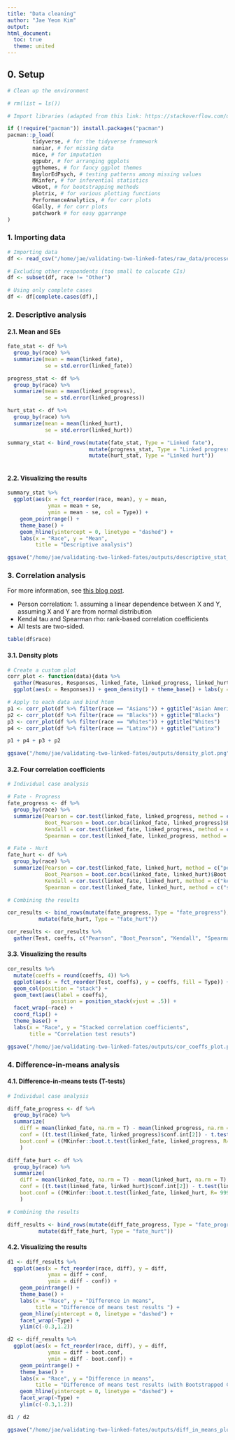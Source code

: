 ```yaml
---
title: "Data cleaning"
author: "Jae Yeon Kim"
output:
html_document: 
  toc: true
  theme: united
---
```


## 0. Setup 

```r

# Clean up the environment

# rm(list = ls())

# Import libraries (adapted from this link: https://stackoverflow.com/questions/4090169/elegant-way-to-check-for-missing-packages-and-install-them)

if (!require("pacman")) install.packages("pacman")
pacman::p_load(
        tidyverse, # for the tidyverse framework
        naniar, # for missing data
        mice, # for imputation
        ggpubr, # for arranging ggplots   
        ggthemes, # for fancy ggplot themes
        BaylorEdPsych, # testing patterns among missing values
        MKinfer, # for inferential statistics 
        wBoot, # for bootstrapping methods 
        plotrix, # for various plotting functions
        PerformanceAnalytics, # for corr plots 
        GGally, # for corr plots
        patchwork # for easy ggarrange
)

```

### 1. Importing data 

```r

# Importing data 
df <- read_csv("/home/jae/validating-two-linked-fates/raw_data/processed_survey.csv")

# Excluding other respondents (too small to calucate CIs)
df <- subset(df, race != "Other")

# Using only complete cases
df <- df[complete.cases(df),]

```

### 2. Descriptive analysis 

#### 2.1. Mean and SEs

```r

fate_stat <- df %>%
  group_by(race) %>%
  summarize(mean = mean(linked_fate),
            se = std.error(linked_fate))

progress_stat <- df %>%
  group_by(race) %>%
  summarize(mean = mean(linked_progress),
            se = std.error(linked_progress))

hurt_stat <- df %>%
  group_by(race) %>%
  summarize(mean = mean(linked_hurt),
            se = std.error(linked_hurt))

summary_stat <- bind_rows(mutate(fate_stat, Type = "Linked fate"),
                          mutate(progress_stat, Type = "Linked progress"),
                          mutate(hurt_stat, Type = "Linked hurt"))
  
```

#### 2.2. Visualizing the results 

```r

summary_stat %>%  
  ggplot(aes(x = fct_reorder(race, mean), y = mean, 
             ymax = mean + se, 
             ymin = mean - se, col = Type)) +
    geom_pointrange() +
    theme_base() +
    geom_hline(yintercept = 0, linetype = "dashed") +
    labs(x = "Race", y = "Mean",
         title = "Descriptive analysis") 

ggsave("/home/jae/validating-two-linked-fates/outputs/descriptive_stat_plot.png", height = 5)
```

  
### 3. Correlation analysis

For more information, see [this blog post](http://www.sthda.com/english/wiki/correlation-test-between-two-variables-in-r).

- Person correlation: 1. assuming a linear dependence between X and Y, assuming X and Y are from normal distribution 
- Kendal tau and Spearman rho: rank-based correlation coefficients 
- All tests are two-sided.

```r

table(df$race)

```

#### 3.1. Density plots

```r
# Create a custom plot 
corr_plot <- function(data){data %>%
  gather(Measures, Responses, linked_fate, linked_progress, linked_hurt) %>%
  ggplot(aes(x = Responses)) + geom_density() + theme_base() + labs(y = "Density") + facet_wrap(~Measures)}

# Apply to each data and bind htem 
p1 <- corr_plot(df %>% filter(race == "Asians")) + ggtitle("Asian Americans")
p2 <- corr_plot(df %>% filter(race == "Blacks")) + ggtitle("Blacks")
p3 <- corr_plot(df %>% filter(race == "Whites")) + ggtitle("Whites")
p4 <- corr_plot(df %>% filter(race == "Latinx")) + ggtitle("Latinx")

p1 + p4 + p3 + p2

ggsave("/home/jae/validating-two-linked-fates/outputs/density_plot.png", width = 10)
```

#### 3.2. Four correlation coefficients 

```r

# Individual case analysis 

# Fate - Progress
fate_progress <- df %>%
  group_by(race) %>%
  summarize(Pearson = cor.test(linked_fate, linked_progress, method = c("pearson"))$estimate %>% as.numeric(),
            Boot_Pearson = boot.cor.bca(linked_fate, linked_progress)$Boot.values %>% mean(), 
            Kendall = cor.test(linked_fate, linked_progress, method = c("kendall"))$estimate %>% as.numeric(),
            Spearman = cor.test(linked_fate, linked_progress, method = c("spearman"))$estimate %>% as.numeric())

# Fate - Hurt 
fate_hurt <- df %>%
  group_by(race) %>%
  summarize(Pearson = cor.test(linked_fate, linked_hurt, method = c("pearson"))$estimate %>% as.numeric(),
            Boot_Pearson = boot.cor.bca(linked_fate, linked_hurt)$Boot.values %>% mean(),
            Kendall = cor.test(linked_fate, linked_hurt, method = c("kendall"))$estimate %>% as.numeric(),
            Spearman = cor.test(linked_fate, linked_hurt, method = c("spearman"))$estimate %>% as.numeric())

# Combining the results 

cor_results <- bind_rows(mutate(fate_progress, Type = "fate_progress"),
          mutate(fate_hurt, Type = "fate_hurt"))

cor_results <- cor_results %>%
  gather(Test, coeffs, c("Pearson", "Boot_Pearson", "Kendall", "Spearman"))

```

#### 3.3. Visualizing the results  

```r
cor_results %>%
  mutate(coeffs = round(coeffs, 4)) %>% 
  ggplot(aes(x = fct_reorder(Test, coeffs), y = coeffs, fill = Type)) +
  geom_col(position = "stack") +
  geom_text(aes(label = coeffs),
              position = position_stack(vjust = .5)) +
  facet_wrap(~race) +
  coord_flip() + 
  theme_base() +
  labs(x = "Race", y = "Stacked correlation coefficients", 
       title = "Correlation test resuts")

ggsave("/home/jae/validating-two-linked-fates/outputs/cor_coeffs_plot.png")

```

### 4. Difference-in-means analysis 

#### 4.1. Difference-in-means tests (T-tests)

```r

# Individual case analysis 

diff_fate_progress <- df %>%
  group_by(race) %>%
  summarize(
    diff = mean(linked_fate, na.rm = T) - mean(linked_progress, na.rm = T),
    conf = ((t.test(linked_fate, linked_progress)$conf.int[2]) - t.test(linked_fate, linked_progress)$conf.int[1])/2,
    boot.conf = ((MKinfer::boot.t.test(linked_fate, linked_progress, R= 999)$boot.conf.int[2]) - MKinfer::boot.t.test(linked_fate, linked_progress, R= 999)$boot.conf.int[1])/2
    )

diff_fate_hurt <- df %>%
  group_by(race) %>%
  summarize(
    diff = mean(linked_fate, na.rm = T) - mean(linked_hurt, na.rm = T),
    conf = ((t.test(linked_fate, linked_hurt)$conf.int[2]) - t.test(linked_fate, linked_hurt)$conf.int[1])/2,
    boot.conf = ((MKinfer::boot.t.test(linked_fate, linked_hurt, R= 999)$boot.conf.int[2]) - MKinfer::boot.t.test(linked_fate, linked_hurt, R= 999)$boot.conf.int[1])/2
    )

# Combining the results 

diff_results <- bind_rows(mutate(diff_fate_progress, Type = "fate_progress"),
          mutate(diff_fate_hurt, Type = "fate_hurt"))

```

#### 4.2. Visualizing the results 

```r

d1 <- diff_results %>%  
  ggplot(aes(x = fct_reorder(race, diff), y = diff, 
             ymax = diff + conf, 
             ymin = diff - conf)) +
    geom_pointrange() +
    theme_base() +
    labs(x = "Race", y = "Difference in means",
         title = "Difference of means test results ") +
    geom_hline(yintercept = 0, linetype = "dashed") +
    facet_wrap(~Type) +
    ylim(c(-0.3,1.2))

d2 <- diff_results %>%  
  ggplot(aes(x = fct_reorder(race, diff), y = diff, 
             ymax = diff + boot.conf, 
             ymin = diff - boot.conf)) +
    geom_pointrange() +
    theme_base() +
    labs(x = "Race", y = "Difference in means",
         title = "Difference of means test results (with Bootstrapped CIs)") +
    geom_hline(yintercept = 0, linetype = "dashed") +
    facet_wrap(~Type) +
    ylim(c(-0.3,1.2))

d1 / d2

ggsave("/home/jae/validating-two-linked-fates/outputs/diff_in_means_plot.png", width = 10, height = 8)

```

